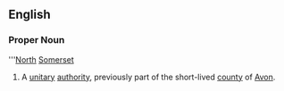 ==English==
===Proper Noun===
{{wikipedia}}
'''[[North]] [[Somerset]]
#A [[unitary]] [[authority]], previously part of the short-lived [[county]] of [[Avon]].